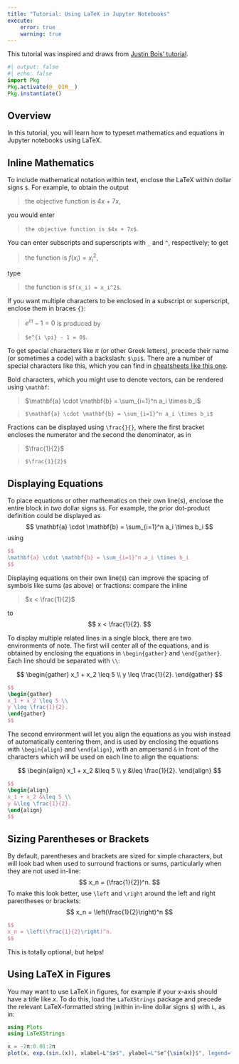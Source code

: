 ```yaml
---
title: "Tutorial: Using LaTeX in Jupyter Notebooks"
execute:
    error: true
    warning: true
---
```


This tutorial was inspired and draws from [Justin Bois' tutorial](http://chebe163.caltech.edu/2018w/handouts/intro_to_latex.html).

```julia
#| output: false
#| echo: false
import Pkg
Pkg.activate(@__DIR__)
Pkg.instantiate()
```


## Overview

In this tutorial, you will learn how to typeset mathematics and equations in Jupyter notebooks using LaTeX. 

## Inline Mathematics

To include mathematical notation within text, enclose the LaTeX within dollar signs `$`. For example, to obtain the output 

> the objective function is $4x + 7x$,

you would enter

> `the objective function is $4x + 7x$`.

You can enter subscripts and superscripts with `_` and `^`, respectively; to get 

> the function is $f(x_i) = x_i^2$,

type

> the function is `$f(x_i) = x_i^2$`.

If you want multiple characters to be enclosed in a subscript or superscript, enclose them in braces `{}`:

> $e^{i \pi} - 1 = 0$
is produced by

> `$e^{i \pi} - 1 = 0$`.

To get special characters like $\pi$ (or other Greek letters), precede their name (or sometimes a code) with a backslash: `$\pi$`. There are a number of special characters like this, which you can find in [cheatsheets like this one](https://ctan.math.washington.edu/tex-archive/info/undergradmath/undergradmath.pdf).

Bold characters, which you might use to denote vectors, can be rendered using `\mathbf`:

> $\mathbf{a} \cdot \mathbf{b} = \sum_{i=1}^n a_i \times b_i$

> `$\mathbf{a} \cdot \mathbf{b} = \sum_{i=1}^n a_i \times b_i$`

Fractions can be displayed using `\frac{}{}`, where the first bracket encloses the numerator and the second the denominator, as in

> $\frac{1}{2}$

> `$\frac{1}{2}$`

## Displaying Equations

To place equations or other mathematics on their own line(s), enclose the entire block in *two* dollar signs `$$`. For example, the prior dot-product definition could be displayed as
$$
\mathbf{a} \cdot \mathbf{b} = \sum_{i=1}^n a_i \times b_i
$$
using

```latex
$$
\mathbf{a} \cdot \mathbf{b} = \sum_{i=1}^n a_i \times b_i
$$
```

Displaying equations on their own line(s) can improve the spacing of symbols like sums (as above) or fractions: compare the inline

> $x < \frac{1}{2}$

to 
$$
x < \frac{1}{2}.
$$

To display multiple related lines in a single block, there are two environments of note. The first will center all of the equations, and is obtained by enclosing the equations in `\begin{gather}` and `\end{gather}`. Each line should be separated with `\\`:

$$
\begin{gather}
x_1 + x_2 \leq 5 \\
y \leq \frac{1}{2}.
\end{gather}
$$

```latex
$$
\begin{gather}
x_1 + x_2 \leq 5 \\
y \leq \frac{1}{2}.
\end{gather}
$$
```

The second environment will let you align the equations as you wish instead of automatically centering them, and is used by enclosing the equations with `\begin{align}` and `\end{align}`, with an ampersand `&` in front of the characters which will be used on each line to align the equations:

$$
\begin{align}
x_1 + x_2 &\leq 5 \\
y &\leq \frac{1}{2}.
\end{align}
$$

```latex
$$
\begin{align}
x_1 + x_2 &\leq 5 \\
y &\leq \frac{1}{2}.
\end{align}
$$
```

## Sizing Parentheses or Brackets

By default, parentheses and brackets are sized for simple characters, but will look bad when used to surround fractions or sums, particularly when they are not used in-line:
$$
x_n = (\frac{1}{2})^n.
$$
To make this look better, use `\left` and `\right` around the left and right parentheses or brackets:
$$
x_n = \left(\frac{1}{2}\right)^n
$$

```latex
$$
x_n = \left(\frac{1}{2}\right)^n.
$$
```

This is totally optional, but helps!

## Using LaTeX in Figures

You may want to use LaTeX in figures, for example if your $x$-axis should have a title like $x$. To do this, load the `LaTeXStrings` package and precede the relevant LaTeX-formatted string (within in-line dollar signs `$`) with `L`, as in:

```julia
using Plots
using LaTeXStrings

x = -2π:0.01:2π  
plot(x, exp.(sin.(x)), xlabel=L"$x$", ylabel=L"$e^{\sin(x)}$", legend=false)
```